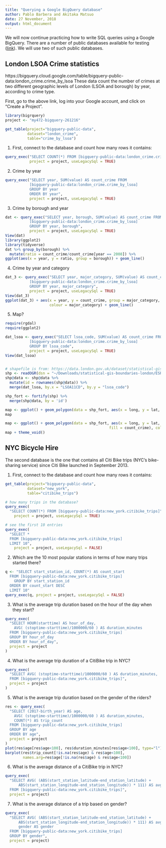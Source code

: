 ```yaml
---
title: "Querying a Google BigQuery database"
author: Pablo Barbera and Akitaka Matsuo
date: 27 November, 2018
output: html_document
---
```


We will now continue practicing how to write SQL queries using a Google BigQuery. There are a number of public databases available for testing ([link](https://bigquery.cloud.google.com/welcome/sharp-harbor-223622)). We will use two of such public databases.

## London LSOA Crime statistics

https://bigquery.cloud.google.com/table/bigquery-public-data:london_crime.crime_by_lsoa
These data count the number of crimes at two different geographic levels of London (LSOA and borough) by year, according to crime type.

First, go to the above link, log into your Google account, and click on "Create a Project". 


```r
library(bigrquery)
project <- "my472-bigquery-261216"

get_table(project="bigquery-public-data",
          dataset="london_crime",
          table="crime_by_lsoa")
```

1. First, connect to the database and count how many rows it contains:
```r
query_exec("SELECT COUNT(*) FROM [bigquery-public-data:london_crime.crime_by_lsoa]",
           project = project, useLegacySql = TRUE)
```

2. Crime by year
```r
query_exec("SELECT year, SUM(value) AS count_crime FROM
           [bigquery-public-data:london_crime.crime_by_lsoa]
           GROUP BY year
           ORDER BY year",
           project = project, useLegacySql = TRUE)
```

3. Crime by borough and year
```r
dat <- query_exec("SELECT year, borough, SUM(value) AS count_crime FROM
           [bigquery-public-data:london_crime.crime_by_lsoa]
           GROUP BY year, borough",
           project = project, useLegacySql = TRUE)
View(dat)
library(ggplot2)
library(tidyverse)
dat %>% group_by(borough) %>%
  mutate(ratio = count_crime/count_crime[year == 2008]) %>%
ggplot(aes(x = year, y = ratio, group = borough)) + geom_line()
```

4. Crime by year and category

```r
dat_3 <- query_exec("SELECT year, major_category, SUM(value) AS count_crime FROM
           [bigquery-public-data:london_crime.crime_by_lsoa]
           GROUP BY year, major_category",
           project = project, useLegacySql = TRUE)
View(dat_3)
ggplot(dat_3) + aes(x = year, y = count_crime, group = major_category,
                    colour = major_category) + geom_line()
```

5. Map?
```r
require(rgdal)
require(ggplot2)

dat_lsoa <- query_exec("SELECT lsoa_code, SUM(value) AS count_crime FROM
           [bigquery-public-data:london_crime.crime_by_lsoa]
           GROUP BY lsoa_code",
           project = project, useLegacySql = TRUE)
View(dat_lsoa)


# shapefile is from: https://data.london.gov.uk/dataset/statistical-gis-boundary-files-london
shp <- readOGR(dsn = "~/Downloads/statistical-gis-boundaries-london/ESRI/LSOA_2011_London_gen_MHW.shp", stringsAsFactors = F)
shp@data <- shp@data %>%
  mutate(id = rownames(shp@data)) %>%
  merge(dat_lsoa, by.x = "LSOA11CD", by.y = "lsoa_code")

shp_fort <- fortify(shp) %>%
  merge(shp@data, by = 'id')

map <- ggplot() + geom_polygon(data = shp_fort, aes(x = long, y = lat, group = group), colour = NA, fill = "red")
map

map <- ggplot() + geom_polygon(data = shp_fort, aes(x = long, y = lat, group = group,
                                               fill = count_crime), colour = NA)
map + theme_void()
```

## NYC Bicycle Hire

The second database is the one that contains all Citi Bike trips (NYC's bike-sharing service) since Citi Bike launched in September 2013. 

1. First, connect to the database and count how many rows it contains:

```r

get_table(project="bigquery-public-data",
          dataset="new_york",
          table="citibike_trips")
```

```r
# how many trips in the database?
query_exec(
  "SELECT COUNT(*) FROM [bigquery-public-data:new_york.citibike_trips]",
	project = project, useLegacySql = TRUE)

# see the first 10 entries
query_exec(
  "SELECT *
  FROM [bigquery-public-data:new_york.citibike_trips]
  LIMIT 10",
	project = project, useLegacySql = FALSE)
```

2. Which are the 10 most popular stations in terms of how many trips started there?

```r
q <- "SELECT start_station_id, COUNT(*) AS count_start
  FROM [bigquery-public-data:new_york.citibike_trips]
    GROUP BY start_station_id
  ORDER BY count_start DESC
  LIMIT 10"
query_exec(q, project = project, useLegacySql = FALSE)

```

3. What is the average trip duration based on the hour of the day when they start?

```r
query_exec(
  "SELECT HOUR(starttime) AS hour_of_day,
    AVG( (stoptime-starttime)/1000000/60 ) AS duration_minutes
  FROM [bigquery-public-data:new_york.citibike_trips]
  GROUP BY hour_of_day
  ORDER BY hour_of_day",
  project = project
)
```

4. What is the average trip duration of a CitiBike trip in NYC?

```r
query_exec(
  "SELECT AVG( (stoptime-starttime)/1000000/60 ) AS duration_minutes,
  FROM [bigquery-public-data:new_york.citibike_trips]",
  project = project
)
```

5. What is the average trip duration based on the gender of the riders?

```r
res <- query_exec(
  "SELECT (2017-birth_year) AS age,
    AVG( (stoptime-starttime)/1000000/60 ) AS duration_minutes,
    COUNT(*) AS trip_count
  FROM [bigquery-public-data:new_york.citibike_trips]
  GROUP BY age
  ORDER BY age",
  project = project
)
plot(res$age[res$age<100], res$duration_minutes[res$age<100], type="l")
barplot(res$trip_count[!is.na(res$age) & res$age<100], 
        names.arg=res$age[!is.na(res$age) & res$age<100])
```

6. What is the average distance of a CitiBike trip in NYC?

```r
query_exec(
  "SELECT AVG( (ABS(start_station_latitude-end_station_latitude) +
      ABS(start_station_longitude-end_station_longitude)) * 111) AS avg_distance_km
  FROM [bigquery-public-data:new_york.citibike_trips]",
  project = project)
```

7. What is the average distance of a trip based on gender?

```r
query_exec(
  "SELECT AVG( (ABS(start_station_latitude-end_station_latitude) +
      ABS(start_station_longitude-end_station_longitude)) * 111) AS avg_distance_km,
      gender AS gender
  FROM [bigquery-public-data:new_york.citibike_trips]
  GROUP BY gender",
  project = project)
```





